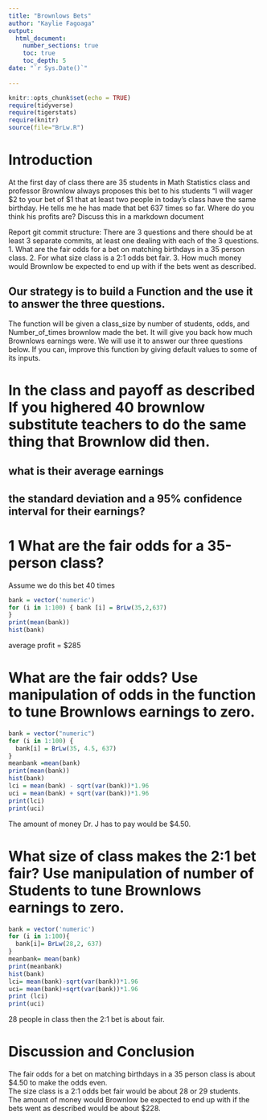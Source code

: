 ```yaml
---
title: "Brownlows Bets"
author: "Kaylie Fagoaga"
output: 
  html_document:
    number_sections: true
    toc: true
    toc_depth: 5
date: "`r Sys.Date()`"    
    
---
```

```r
knitr::opts_chunk$set(echo = TRUE)
require(tidyverse)
require(tigerstats)
require(knitr)
source(file="BrLw.R")
```


<!-- We recommend you use git branches -- create a separate branch for each major section i.e. Introduction, Methods, Results, Inferential Results, and Discussion and Conclusions - leave the YAML block untouched until the final merge where you put in your own name !-->

# Introduction

<!--In this section you explain what you are trying to show.  Where did the data come from?  What is the research or other question you are trying to answer?!-->

 At the first day of class there are 35 students in Math Statistics class and professor Brownlow always proposes this bet to his students "I will wager $2 to your bet of $1 that at least two people in today's class have  the same birthday.  He tells me he has made that bet 637 times so far. Where do you think his profits are? Discuss this in a markdown document
 
Report git commit structure:
There are 3 questions and there should be at least 3 separate commits, at least one dealing with each of the 3 questions.
1. What are the fair odds for a bet on matching birthdays in a 35 person class.
2. For what size class is a 2:1 odds bet fair.
3. How much money would Brownlow be expected to end up with if the bets went as described.

## Our strategy is to build a Function and the use it to answer the three questions. 

The function will be given a class_size by number of students, odds, and Number_of_times brownlow made the bet.  It will give you back how much Brownlows earnings were. We will use it to answer our three questions below. If you can, improve this function by giving default values to some of its inputs. 

# In the class and payoff as described  If you highered 40 brownlow substitute teachers to do the same thing that Brownlow did then.
## what is their average earnings
## the standard deviation and a 95% confidence interval for their earnings?
  
<!--Explain and display your method of coming up with a 95% confidence interval of  professor Brownlows winnings (or losings)-->

# 1 What are the fair odds for a 35-person class?   
Assume we do this bet 40 times
```r
bank = vector('numeric')
for (i in 1:100) { bank [i] = BrLw(35,2,637)
}
print(mean(bank))
hist(bank)
```

average profit = $285


# What are the fair odds? Use manipulation of odds in the function to tune Brownlows earnings to zero. 
```r
bank = vector("numeric")
for (i in 1:100) {
  bank[i] = BrLw(35, 4.5, 637)
}
meanbank =mean(bank)
print(mean(bank))
hist(bank)
lci = mean(bank) - sqrt(var(bank))*1.96
uci = mean(bank) + sqrt(var(bank))*1.96
print(lci)
print(uci) 
```

The amount of money Dr. J has to pay would be $4.50.   


<!--Decide on your methods:  In this section explain the approach you will take to attack the issue --- how will you decide on a likely estimate of professor Brownlow's earnings or losses after 637 bets. Also explain how you construct a 95% confidence interval about your estimate of his winnings !-->




# What size of class makes the 2:1 bet fair?  Use manipulation of number of Students to tune Brownlows earnings to zero.

<!--Explain and display the results of your method of coming up with the estimate of professor Brownlows betting profits!-->
```r
bank = vector('numeric')
for (i in 1:100){
  bank[i]= BrLw(28,2, 637)
}
meanbank= mean(bank)
print(meanbank)
hist(bank)
lci= mean(bank)-sqrt(var(bank))*1.96 
uci= mean(bank)+sqrt(var(bank))*1.96 
print (lci)
print(uci)

```

28 people in class then the 2:1 bet is about fair. 






# Discussion and Conclusion
The fair odds for a bet on matching birthdays in a 35 person class is about $4.50 to make the odds even.   
The size class is a 2:1 odds bet fair would be about 28 or 29 students.     
The amount of money would Brownlow be expected to end up with if the bets went as described would be about $228.   
<!--Discussion and conclusion here.  If professor Brownlow is consistantly making or losing money how could he change his payout so that his profits center on zero?  Also discuss what size his class should be in order to have his current scheme balance at zero profit.!-->

